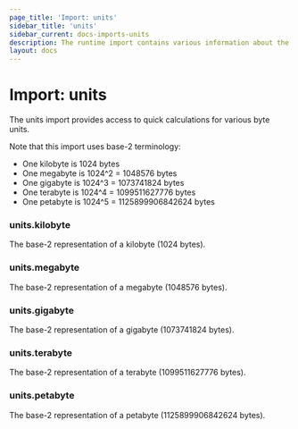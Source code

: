 ```yaml
---
page_title: 'Import: units'
sidebar_title: 'units'
sidebar_current: docs-imports-units
description: The runtime import contains various information about the Sentinel runtime.
layout: docs
---
```


# Import: units

The units import provides access to quick calculations for various byte
units.

Note that this import uses base-2 terminology:

* One kilobyte is 1024 bytes
* One megabyte is 1024^2 = 1048576 bytes
* One gigabyte is 1024^3 = 1073741824 bytes
* One terabyte is 1024^4 = 1099511627776 bytes
* One petabyte is 1024^5 = 1125899906842624 bytes

### units.kilobyte

The base-2 representation of a kilobyte (1024 bytes).

### units.megabyte

The base-2 representation of a megabyte (1048576 bytes).

### units.gigabyte

The base-2 representation of a gigabyte (1073741824 bytes).

### units.terabyte

The base-2 representation of a terabyte (1099511627776 bytes).

### units.petabyte

The base-2 representation of a petabyte (1125899906842624 bytes).
